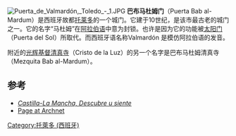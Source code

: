 [[File:Puerta_de_Valmardón,_Toledo_-_1.JPG|thumb]]
'''巴布马杜姆门'''（Puerta Bab al-Mardum）是西班牙故都[[托萊多_(西班牙)|托莱多]]的一个城门。它建于10世纪，是该市最古老的城门之一。它的名字“马杜姆”在[[阿拉伯语|阿拉伯语]]中意为封锁。也许是因为它的功能被[[太阳门_(托莱多)|太阳门]]（Puerta del Sol）所取代。而西班牙语名称Valmardón 是模仿阿拉伯语的发音。

附近的[[光辉基督清真寺|光辉基督清真寺]]（Cristo de la Luz）的另一个名字是巴布马杜姆清真寺（Mezquita Bab al-Mardum）。

==参考==
* [http://www.turismocastillalamancha.com/arte-cultura/monumentos/toledo/puerta-de-bib-al-mardum/ ''Castilla-La Mancha, Descubre u siente''] {{Wayback|url=http://www.turismocastillalamancha.com/arte-cultura/monumentos/toledo/puerta-de-bib-al-mardum/ |date=20130506080033 }}
*[https://web.archive.org/web/20090108183145/http://www.archnet.org/library/sites/one-site.jsp?site_id=3949 Page at Archnet]
{{coord|39.8609|-4.0244|type:landmark_region:ES|display=title}}
[[Category:托萊多_(西班牙)|Category:托萊多 (西班牙)]]
